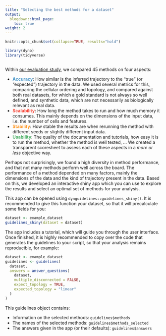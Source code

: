 ```yaml
---
title: "Selecting the best methods for a dataset"
output:
  blogdown::html_page:
    toc: true
weight: 2
---
```


```r
knitr::opts_chunk$set(collapse=TRUE, results="hold")
```

```r
library(dyno)
library(tidyverse)
```

## 

Within [our evaluation study](/about), we compared 45 methods on four aspects:

* <span style="color:#4292c6;font-weight:bold">Accuracy</span>: How similar is the inferred trajectory to the "true" (or "expected") trajectory in the data. We used several metrics for this, comparing the cellular ordering and topology, and compared against both real datasets, for which a gold standard is not always so well defined, and synthetic data, which are not necessarily as biologically relevant as real data.
* <span style="color:#f6483a;font-weight:bold">Scalability</span>: How long the method takes to run and how much memory it consumes. This mainly depends on the dimensions of the input data, i.e. the number of cells and features.
* <span style="color:#fe9929;font-weight:bold">Stability</span>: How stable the results are when rerunning the method with different seeds or slightly different input data.
* <span style="color:#41ab5d;font-weight:bold">Usability</span>: The quality of the documentation and tutorials, how easy it is to run the method, whether the method is well tested, ... We created a transparent scoresheet to assess each of these aspects in a _more or less_ objective way.

Perhaps not surprisingly, we found a high diversity in method performance, and that not many methods perform well across the board. The performance of a method depended on many factors, mainly the dimensions of the data and the kind of trajectory present in the data. Based on this, we developed an interactive shiny app which you can use to explore the results and select an optimal set of methods for your analysis.

This app can be opened using `dynguidelines::guidelines_shiny()`. It is recommended to give this function your dataset, so that it will precalculate some fields for you:

```r
dataset <- example_dataset
guidelines_shiny(dataset = dataset)
```

The app includes a tutorial, which will guide you through the user interface. Once finished, it is highly recommended to copy over the code that generates the guidelines to your script, so that your analysis remains reproducible, for example:

```r
dataset <- example_dataset
guidelines <- guidelines(
  dataset,
  answers = answer_questions(
    dataset,
    multiple_disconnected = FALSE,
    expect_topology = TRUE,
    expected_topology = "linear"
  )
)
```

This guidelines object contains:

- Information on the selected methods: `guidelines$methods`
- The names of the selected methods: `guidelines$methods_selected`
- The answers given in the app (or their defaults): `guidelines$answers`
